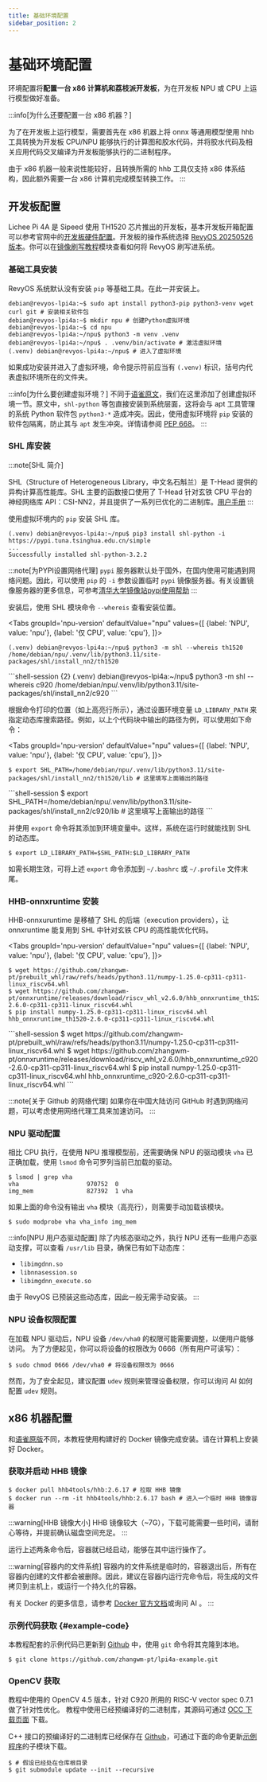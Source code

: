 ```yaml
---
title: 基础环境配置
sidebar_position: 2
---
```



# 基础环境配置

环境配置将**配置一台 x86 计算机和荔枝派开发板**，为在开发板 NPU 或 CPU 上运行模型做好准备。

:::info[为什么还要配置一台 x86 机器？]

为了在开发板上运行模型，需要首先在 x86 机器上将 onnx 等通用模型使用 hhb 工具转换为开发板 CPU/NPU 能够执行的计算图和胶水代码，并将胶水代码及相关应用代码交叉编译为开发板能够执行的二进制程序。

由于 x86 机器一般来说性能较好，且转换所需的 hhb 工具仅支持 x86 体系结构，因此额外需要一台 x86 计算机完成模型转换工作。
:::

## 开发板配置

Lichee Pi 4A 是 Sipeed 使用 TH1520 芯片推出的开发板，基本开发板开箱配置可以参考官网中的[开发板硬件配置](https://wiki.sipeed.com/hardware/zh/lichee/th1520/lpi4a/2_unbox.html)。开发板的操作系统选择 [RevyOS 20250526 版本](https://fast-mirror.isrc.ac.cn/revyos/extra/images/lpi4a/20250526/)。你可以在[镜像刷写教程](../../../Installation/intro)模块查看如何将 RevyOS 刷写进系统。

### 基础工具安装

RevyOS 系统默认没有安装 `pip` 等基础工具。在此一并安装上。

```shell-session
debian@revyos-lpi4a:~$ sudo apt install python3-pip python3-venv wget curl git # 安装相关软件包
debian@revyos-lpi4a:~$ mkdir npu # 创建Python虚拟环境
debian@revyos-lpi4a:~$ cd npu
debian@revyos-lpi4a:~/npu$ python3 -m venv .venv
debian@revyos-lpi4a:~/npu$ . .venv/bin/activate # 激活虚拟环境
(.venv) debian@revyos-lpi4a:~/npu$ # 进入了虚拟环境
```

如果成功安装并进入了虚拟环境，命令提示符前应当有 `(.venv)` 标识，括号内代表虚拟环境所在的文件夹。

:::info[为什么要创建虚拟环境？]
不同于[语雀原文](https://www.yuque.com/za4k4z/yp3bry/tx9hcuw35s9x24po#Cv3Tw)，我们在这里添加了创建虚拟环境一节。原文中，`shl-python` 等包直接安装到系统层面，这将会与 apt 工具管理的系统 Python 软件包 `python3-*` 造成冲突。因此，使用虚拟环境将 `pip` 安装的软件包隔离，防止其与 `apt` 发生冲突。详情请参阅 [PEP 668](https://peps.python.org/pep-0668/)。
:::

### SHL 库安装

:::note[SHL 简介]

SHL（Structure of Heterogeneous Library，中文名石斛兰）是 T-Head 提供的异构计算高性能库。SHL 主要的函数接口使用了 T-Head 针对玄铁 CPU 平台的神经网络库 API：CSI-NN2，并且提供了一系列已优化的二进制库。[用户手册](https://www.xrvm.cn/document?temp=standard&slug=shl-user-manual)
:::

使用虚拟环境内的 `pip` 安装 SHL 库。

```shell-session
(.venv) debian@revyos-lpi4a:~/npu$ pip3 install shl-python -i https://pypi.tuna.tsinghua.edu.cn/simple
...
Successfully installed shl-python-3.2.2
```

:::note[为PYPI设置网络代理]
`pypi` 服务器默认处于国外，在国内使用可能遇到网络问题。因此，可以使用 `pip` 的 `-i` 参数设置临时 `pypi` 镜像服务器。有关设置镜像服务器的更多信息，可参考[清华大学镜像站pypi使用帮助](https://mirrors.tuna.tsinghua.edu.cn/help/pypi/)
:::

安装后，使用 SHL 模块命令 `--whereis` 查看安装位置。

<Tabs
  groupId='npu-version'
  defaultValue="npu"
  values={[
    {label: 'NPU', value: 'npu'},
    {label: '仅 CPU', value: 'cpu'},
  ]}>
<TabItem value="npu">
```shell-session {2}
(.venv) debian@revyos-lpi4a:~/npu$ python3 -m shl --whereis th1520
/home/debian/npu/.venv/lib/python3.11/site-packages/shl/install_nn2/th1520
```
</TabItem>
    <TabItem value="cpu">
```shell-session {2}
(.venv) debian@revyos-lpi4a:~/npu$ python3 -m shl --whereis c920
/home/debian/npu/.venv/lib/python3.11/site-packages/shl/install_nn2/c920
```
    </TabItem>
</Tabs>

根据命令打印的位置（如上高亮行所示），通过设置环境变量 `LD_LIBRARY_PATH` 来指定动态库搜索路径。例如，以上个代码块中输出的路径为例，可以使用如下命令：

<Tabs
  groupId='npu-version'
  defaultValue="npu"
  values={[
    {label: 'NPU', value: 'npu'},
    {label: '仅 CPU', value: 'cpu'},
  ]}>
<TabItem value="npu">
```shell-session
$ export SHL_PATH=/home/debian/npu/.venv/lib/python3.11/site-packages/shl/install_nn2/th1520/lib # 这里填写上面输出的路径
```
</TabItem>
    <TabItem value="cpu">
```shell-session
$ export SHL_PATH=/home/debian/npu/.venv/lib/python3.11/site-packages/shl/install_nn2/c920/lib # 这里填写上面输出的路径
```
    </TabItem>
</Tabs>

并使用 `export` 命令将其添加到环境变量中。这样，系统在运行时就能找到 SHL 的动态库。

```shell-session
$ export LD_LIBRARY_PATH=$SHL_PATH:$LD_LIBRARY_PATH
```

如需长期生效，可将上述 `export` 命令添加到 `~/.bashrc` 或 `~/.profile` 文件末尾。

### HHB-onnxruntime 安装

HHB-onnxuruntime 是移植了 SHL 的后端（execution providers），让 onnxruntime 能复用到 SHL 中针对玄铁 CPU 的高性能优化代码。

<Tabs
  groupId='npu-version'
  defaultValue="npu"
  values={[
    {label: 'NPU', value: 'npu'},
    {label: '仅 CPU', value: 'cpu'},
  ]}>
<TabItem value="npu">
```shell-session
$ wget https://github.com/zhangwm-pt/prebuilt_whl/raw/refs/heads/python3.11/numpy-1.25.0-cp311-cp311-linux_riscv64.whl
$ wget https://github.com/zhangwm-pt/onnxruntime/releases/download/riscv_whl_v2.6.0/hhb_onnxruntime_th1520-2.6.0-cp311-cp311-linux_riscv64.whl
$ pip install numpy-1.25.0-cp311-cp311-linux_riscv64.whl hhb_onnxruntime_th1520-2.6.0-cp311-cp311-linux_riscv64.whl
```
</TabItem>
    <TabItem value="cpu">
```shell-session
$ wget https://github.com/zhangwm-pt/prebuilt_whl/raw/refs/heads/python3.11/numpy-1.25.0-cp311-cp311-linux_riscv64.whl
$ wget https://github.com/zhangwm-pt/onnxruntime/releases/download/riscv_whl_v2.6.0/hhb_onnxruntime_c920-2.6.0-cp311-cp311-linux_riscv64.whl
$ pip install numpy-1.25.0-cp311-cp311-linux_riscv64.whl hhb_onnxruntime_c920-2.6.0-cp311-cp311-linux_riscv64.whl
```
    </TabItem>
</Tabs>

:::note[关于 Github 的网络代理]
如果你在中国大陆访问 GitHub 时遇到网络问题，可以考虑使用网络代理工具来加速访问。
:::

### NPU 驱动配置

相比 CPU 执行，在使用 NPU 推理模型前，还需要确保 NPU 的驱动模块 `vha` 已正确加载，使用 `lsmod` 命令可罗列当前已加载的驱动。

```shell-session {2-3}
$ lsmod | grep vha
vha                   970752  0
img_mem               827392  1 vha
```

如果上面的命令没有输出 `vha` 模块（高亮行），则需要手动加载该模块。

```shell-session
$ sudo modprobe vha vha_info img_mem
```

:::info[NPU 用户态驱动配置]
除了内核态驱动之外，执行 NPU 还有一些用户态驱动支撑，可以查看 `/usr/lib` 目录，确保已有如下动态库：

- `libimgdnn.so`
- `libnnasession.so`
- `libimgdnn_execute.so`

由于 RevyOS 已预装这些动态库，因此一般无需手动安装。
:::

### NPU 设备权限配置

在加载 NPU 驱动后，NPU 设备 `/dev/vha0` 的权限可能需要调整，以便用户能够访问。
为了方便起见，你可以将设备的权限改为 0666（所有用户可读写）：

```shell-session
$ sudo chmod 0666 /dev/vha0 # 将设备权限改为 0666
```

然而，为了安全起见，建议配置 `udev` 规则来管理设备权限，你可以询问 AI 如何配置 `udev` 规则。

## x86 机器配置

和[语雀原版](https://www.yuque.com/za4k4z/yp3bry/tx9hcuw35s9x24po#rVPRY)不同，本教程使用构建好的 Docker 镜像完成安装。请在计算机上安装好 Docker。

### 获取并启动 HHB 镜像

```shell-session
$ docker pull hhb4tools/hhb:2.6.17 # 拉取 HHB 镜像
$ docker run --rm -it hhb4tools/hhb:2.6.17 bash # 进入一个临时 HHB 镜像容器
```

:::warning[HHB 镜像大小]
HHB 镜像较大（~7G），下载可能需要一些时间，请耐心等待，并提前确认磁盘空间充足。
:::

运行上述两条命令后，容器就已经启动，能够在其中运行操作了。

:::warning[容器内的文件系统]
容器内的文件系统是临时的，容器退出后，所有在容器内创建的文件都会被删除。因此，建议在容器内运行完命令后，将生成的文件拷贝到主机上，或运行一个持久化的容器。

有关 Docker 的更多信息，请参考 [Docker 官方文档](https://docs.docker.com/get-started/overview/)或询问 AI 。
:::

### 示例代码获取 {#example-code}

本教程配套的示例代码已更新到 [Github](https://github.com/zhangwm-pt/hhb-examples) 中，使用 `git` 命令将其克隆到本地。

```shell-session
$ git clone https://github.com/zhangwm-pt/lpi4a-example.git
```

### OpenCV 获取

教程中使用的 OpenCV 4.5 版本，针对 C920 所用的 RISC-V vector spec 0.7.1 做了针对性优化。
教程中使用已经预编译好的二进制库，其源码可通过 [OCC 下载页面](https://occ.t-head.cn/community/download?id=4112956065753141248) 下载。

C++ 接口的预编译好的二进制库已经保存在 [Github](https://github.com/zhangwm-pt/prebuilt_opencv)，可通过下面的命令更新[示例程序](#example-code)的子模块下载。

```shell-session
$ # 假设已经处在仓库根目录
$ git submodule update --init --recursive
```
